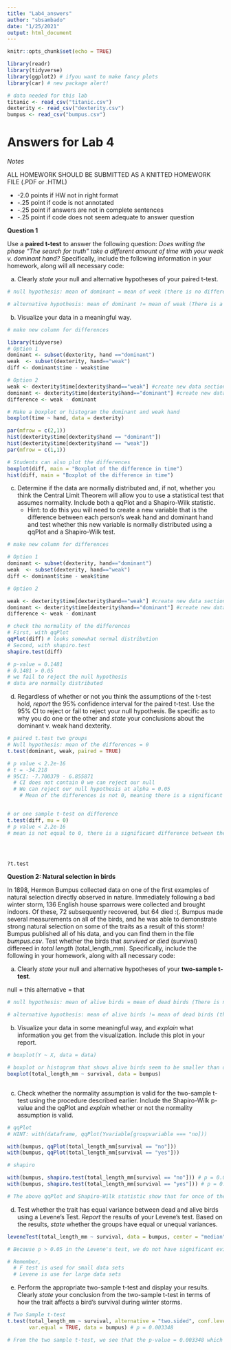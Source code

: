```yaml
---
title: "Lab4_answers"
author: "sbsambado"
date: "1/25/2021"
output: html_document
---
```


```r
knitr::opts_chunk$set(echo = TRUE)

library(readr)
library(tidyverse)
library(ggplot2) # ifyou want to make fancy plots
library(car) # new package alert!

# data needed for this lab
titanic <- read_csv("titanic.csv")
dexterity <- read_csv("dexterity.csv")
bumpus <- read_csv("bumpus.csv")
```

# Answers for Lab 4

*Notes*

ALL HOMEWORK SHOULD BE SUBMITTED AS A KNITTED HOMEWORK FILE (.PDF or .HTML)

  + -2.0 points if HW not in right format 
  + -.25 point if code is not annotated
  + -.25 point if answers are not in complete sentences
  + -.25 point if code does not seem adequate to answer question


**Question 1**

Use a **paired t-test** to answer the following question: *Does writing the phase "The search for truth" take a different amount of time with your weak v. dominant hand?* Specifically, include the following information in your homework, along will all necessary code:  
  
a. Clearly *state* your null and alternative hypotheses of your paired t-test.
```r

# null hypothesis: mean of dominant = mean of week (there is no difference btween the time it takes to write) 

# alternative hypothesis: mean of dominant != mean of weak (There is a difference between the time it takes to write ")
```


b. Visualize your data in a meaningful way. 
```r

# make new column for differences

library(tidyverse)
# Option 1
dominant <- subset(dexterity, hand =="dominant") 
weak  <- subset(dexterity, hand=="weak")
diff <- dominant$time - weak$time

# Option 2
weak <- dexterity$time[dexterity$hand=="weak"] #create new data section for each hand
dominant <- dexterity$time[dexterity$hand=="dominant"] #create new data section for each hand
difference <- weak - dominant

# Make a boxplot or histogram the dominant and weak hand
boxplot(time ~ hand, data = dexterity)

par(mfrow = c(2,1))
hist(dexterity$time[dexterity$hand == "dominant"])
hist(dexterity$time[dexterity$hand == "weak"])
par(mfrow = c(1,1))

# Students can also plot the differences 
boxplot(diff, main = "Boxplot of the difference in time")
hist(diff, main = "Boxplot of the difference in time")


```


c. Determine if the data are normally distributed and, if not, whether you think the Central Limit Theorem will allow you to use a statistical test that assumes normality. Include both a qqPlot and a Shapiro-Wilk statistic.  
    + Hint: to do this you will need to create a new variable that is the difference between each person's weak hand and dominant hand and test whether this new variable is normally distributed using a qqPlot and a Shapiro-Wilk test.  
  
```r
# make new column for differences

# Option 1
dominant <- subset(dexterity, hand=="dominant")
weak  <- subset(dexterity, hand=="weak")
diff <- dominant$time - weak$time

# Option 2

weak <- dexterity$time[dexterity$hand=="weak"] #create new data section for each hand
dominant <- dexterity$time[dexterity$hand=="dominant"] #create new data section for each hand
difference <- weak - dominant

# check the normality of the differences
# First, with qqPlot
qqPlot(diff) # looks somewhat normal distribution
# Second, with shapiro.test
shapiro.test(diff)

# p-value = 0.1481
# 0.1481 > 0.05
# we fail to reject the null hypothesis
# data are normally distributed

```

d. Regardless of whether or not you think the assumptions of the t-test hold, *report* the 95% confidence interval for the paired t-test. Use the 95% CI to reject or fail to reject your null hypothesis. Be specific as to why you do one or the other and *state* your conclusions about the dominant v. weak hand dexterity.
```r

# paired t.test two groups 
# Null hypothesis: mean of the differences = 0
t.test(dominant, weak, paired = TRUE)

# p value < 2.2e-16
# t = -34.218
# 95CI: -7.700379 - 6.855871
  # CI does not contain 0 we can reject our null 
  # We can reject our null hypothesis at alpha = 0.05
    # Mean of the differences is not 0, meaning there is a significant difference between the mean time for hands writing "The search for truth"


# or one sample t-test on difference
t.test(diff, mu = 0)
# p value < 2.2e-16
# mean is not equal to 0, there is a significant difference between the mean time for writing "The search for truth"




?t.test
```

**Question 2: Natural selection in birds**  
  
In 1898, Hermon Bumpus collected data on one of the first examples of natural selection directly observed in nature. Immediately following a bad winter storm, 136 English house sparrows were collected and brought indoors. Of these, 72 subsequently recovered, but 64 died :(. Bumpus made several measurements on all of the birds, and he was able to demonstrate strong natural selection on some of the traits as a result of this storm!  
Bumpus published all of his data, and you can find them in the file *bumpus.csv*. Test whether the birds that *survived or died* (survival) differeed in *total length* (total_length_mm). Specifically, include the following in your homework, along with all necessary code:  

a. Clearly *state* your null and alternative hypotheses of your **two-sample t-test**.  

null = this
alternative = that
```r

# null hypothesis: mean of alive birds = mean of dead birds (There is no significant difference in mean bird length between alive and dead birds)

# alternative hypothesis: mean of alive birds != mean of dead birds (there is a significant difference in mean bird length between alive and dead birds)
```

b. Visualize your data in some meaningful way, and *explain* what information you get from the visualization. Include this plot in your report.  
```r

# boxplot(Y ~ X, data = data)

# boxplot or histogram that shows alive birds seem to be smaller than dead birds
boxplot(total_length_mm ~ survival, data = bumpus)



```

c. Check whether the normality assumption is valid for the two-sample t-test using the procedure described earlier. Include the Shapiro-Wilk p-value and the qqPlot and *explain* whether or not the normality assumption is valid.  
```r

# qqPlot
# HINT: with(dataframe, qqPlot(Yvariable[groupvariable === "no]))

with(bumpus, qqPlot(total_length_mm[survival == "no"]))
with(bumpus, qqPlot(total_length_mm[survival == "yes"]))

# shapiro

with(bumpus, shapiro.test(total_length_mm[survival == "no"])) # p = 0.01767; p < 0.05 = reject null, data are NOT normal
with(bumpus, shapiro.test(total_length_mm[survival == "yes"])) # p = 0.1787; p > 0.05 = fail to reject, data are NORMAL

# The above qqPlot and Shapiro-Wilk statistic show that for once of the classes (survival = no) the residuals are not quite normal. However for this scenario we are going to pretend that both classes are normally distributed
```

d. Test whether the trait has equal variance between dead and alive birds using a Levene's Test. *Report* the results of your Levene's test. Based on the results, *state* whether the groups have equal or unequal variances.  

```r
leveneTest(total_length_mm ~ survival, data = bumpus, center = "median") # p = 0.1989

# Because p > 0.05 in the Levene's test, we do not have significant evidence to conclude that the variances between dead and alive birds are different. We will assume equal variance.

# Remember, 
  # F test is used for small data sets
  # Levene is use for large data sets


```

e. Perform the appropriate two-sample t-test and display your results. Clearly *state* your conclusion from the two-sample t-test in terms of how the trait affects a bird's survival during winter storms.  
```r

# Two Sample t-test
t.test(total_length_mm ~ survival, alternative = "two.sided", conf.level = .95,
       var.equal = TRUE, data = bumpus) # p = 0.003348

# From the two sample t-test, we see that the p-value = 0.003348 which is less than our level of significance or alpha of 0.05. Therefore, we reject our null hypothesis that the dead and alive birds have equal body lengths and ocnclude that birds that survived have a significant difference in size than those that died. 
```

